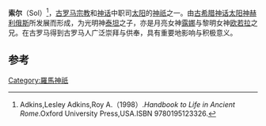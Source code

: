 {{Infobox deity|type=roman
| name = 索尔
| god_of = 太阳神
}}
'''索尔'''（Sol）<ref>Adkins,Lesley Adkins,Roy A.（1998）.''Handbook to Life in Ancient Rome''.Oxford University Press,USA.ISBN 9780195123326.</ref>，[[古罗马|古罗马]][[宗教|宗教]]和[[神话|神话]]中职司[[太阳|太阳]]的[[神祇|神祇]]之一。由[[古希腊|古希腊]][[神话|神话]][[太阳神|太阳神]][[赫利俄斯|赫利俄斯]]所发展而形成，为光明神[[泰坦|泰坦]]之子，亦是月亮女神[[露娜|露娜]]与黎明女神[[欧若拉|欧若拉]]之兄。在古罗马得到古罗马人广泛崇拜与供奉，具有重要地影响与积极意义。

== 参考 ==
{{reflist}}

[[Category:羅馬神祇|Category:羅馬神祇]]


{{古罗马小作品}}